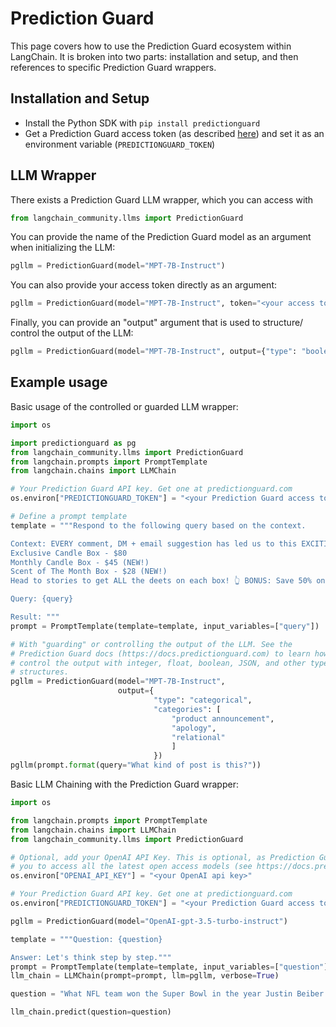 # Prediction Guard

This page covers how to use the Prediction Guard ecosystem within LangChain.
It is broken into two parts: installation and setup, and then references to specific Prediction Guard wrappers.

## Installation and Setup
- Install the Python SDK with `pip install predictionguard`
- Get a Prediction Guard access token (as described [here](https://docs.predictionguard.com/)) and set it as an environment variable (`PREDICTIONGUARD_TOKEN`)

## LLM Wrapper

There exists a Prediction Guard LLM wrapper, which you can access with 
```python
from langchain_community.llms import PredictionGuard
```

You can provide the name of the Prediction Guard model as an argument when initializing the LLM:
```python
pgllm = PredictionGuard(model="MPT-7B-Instruct")
```

You can also provide your access token directly as an argument:
```python
pgllm = PredictionGuard(model="MPT-7B-Instruct", token="<your access token>")
```

Finally, you can provide an "output" argument that is used to structure/ control the output of the LLM:
```python
pgllm = PredictionGuard(model="MPT-7B-Instruct", output={"type": "boolean"})
```

## Example usage

Basic usage of the controlled or guarded LLM wrapper:
```python
import os

import predictionguard as pg
from langchain_community.llms import PredictionGuard
from langchain.prompts import PromptTemplate
from langchain.chains import LLMChain

# Your Prediction Guard API key. Get one at predictionguard.com
os.environ["PREDICTIONGUARD_TOKEN"] = "<your Prediction Guard access token>"

# Define a prompt template
template = """Respond to the following query based on the context.

Context: EVERY comment, DM + email suggestion has led us to this EXCITING announcement! 🎉 We have officially added TWO new candle subscription box options! 📦
Exclusive Candle Box - $80 
Monthly Candle Box - $45 (NEW!)
Scent of The Month Box - $28 (NEW!)
Head to stories to get ALL the deets on each box! 👆 BONUS: Save 50% on your first box with code 50OFF! 🎉

Query: {query}

Result: """
prompt = PromptTemplate(template=template, input_variables=["query"])

# With "guarding" or controlling the output of the LLM. See the 
# Prediction Guard docs (https://docs.predictionguard.com) to learn how to 
# control the output with integer, float, boolean, JSON, and other types and
# structures.
pgllm = PredictionGuard(model="MPT-7B-Instruct", 
                        output={
                                "type": "categorical",
                                "categories": [
                                    "product announcement", 
                                    "apology", 
                                    "relational"
                                    ]
                                })
pgllm(prompt.format(query="What kind of post is this?"))
```

Basic LLM Chaining with the Prediction Guard wrapper:
```python
import os

from langchain.prompts import PromptTemplate
from langchain.chains import LLMChain
from langchain_community.llms import PredictionGuard

# Optional, add your OpenAI API Key. This is optional, as Prediction Guard allows
# you to access all the latest open access models (see https://docs.predictionguard.com)
os.environ["OPENAI_API_KEY"] = "<your OpenAI api key>"

# Your Prediction Guard API key. Get one at predictionguard.com
os.environ["PREDICTIONGUARD_TOKEN"] = "<your Prediction Guard access token>"

pgllm = PredictionGuard(model="OpenAI-gpt-3.5-turbo-instruct")

template = """Question: {question}

Answer: Let's think step by step."""
prompt = PromptTemplate(template=template, input_variables=["question"])
llm_chain = LLMChain(prompt=prompt, llm=pgllm, verbose=True)

question = "What NFL team won the Super Bowl in the year Justin Beiber was born?"

llm_chain.predict(question=question)
```
